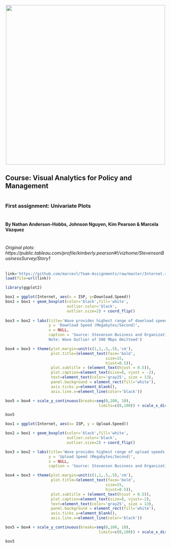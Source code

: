 <br> 
<center><img src="http://i.imgur.com/sSaOozN.png" width="500"></center>

## Course: Visual Analytics for Policy and Management
#
### First assignment: Univariate Plots 
#
#### By Nathan Anderson-Hobbs, Johnson Nguyen, Kim Pearson & Marcela Vázquez
#
#
###### Original plots: https://public.tableau.com/profile/kimberly.pearson#!/vizhome/StevensonBusinessSurvey/Story1

```r
link='https://github.com/marcevl/Team-Assignments/raw/master/Internet.rda'
load(file=url(link))

library(ggplot2)

box1 = ggplot(Internet, aes(x = ISP, y=Download.Speed))
box2 = box1 + geom_boxplot(color='black',fill='white',
                           outlier.color='black',
                           outlier.size=2) + coord_flip()
                           
box3 = box2 + labs(title='Wave provides highest range of download speeds', subtitle = 'Stevenson, WA',
                   y = 'Download Speed (Megabytes/Second)',
                   x = NULL,
                   caption = 'Source: Stevenson Business and Organization Internet Survey 
                   Note: Wave Outlier of 500 Mbps Omitteed')

box4 = box3 + theme(plot.margin=unit(c(1,1,.5,.5),'cm'),
                    plot.title=(element_text(face='bold',
                                            size=15,
                                            hjust=0.5)),
                    plot.subtitle = (element_text(hjust = 0.5)),
                    plot.caption=element_text(size=8, vjust = -2),
                    text=element_text(color='gray25', size = 13),
                    panel.background = element_rect(fill='white'),
                    axis.ticks.y=element_blank(),
                    axis.line.x=element_line(color='black'))

box5 = box4 + scale_y_continuous(breaks=seq(0,100, 10),
                                         limits=c(0,100)) + scale_x_discrete(limits=c('Wave','GorgeNet','CenturyLink'))

box5
```
```r

box1 = ggplot(Internet, aes(x= ISP, y = Upload.Speed)) 

box2 = box1 + geom_boxplot(color='black',fill='white',
                           outlier.color='black',
                           outlier.size=2) + coord_flip()

box3 = box2 + labs(title='Wave provides highest range of upload speeds', subtitle = 'Stevenson, WA',
                   y = 'Upload Speed (Megabytes/Second)',
                   x = NULL,
                   caption = 'Source: Stevenson Business and Organization Internet Survey')

box4 = box3 + theme(plot.margin=unit(c(1,1,.5,.5),'cm'),
                    plot.title=(element_text(face='bold',
                                            size=15,
                                            hjust=0.5)),
                    plot.subtitle = (element_text(hjust = 0.5)),
                    plot.caption=element_text(size=8, vjust=-2),
                    text=element_text(color='gray25', size = 13),
                    panel.background = element_rect(fill='white'),
                    axis.ticks.y=element_blank(),
                    axis.line.x=element_line(color='black'))

box5 = box4 + scale_y_continuous(breaks=seq(0,100, 10),
                                         limits=c(0,100)) + scale_x_discrete(limits=c('Wave','GorgeNet','CenturyLink'))

box5
```



